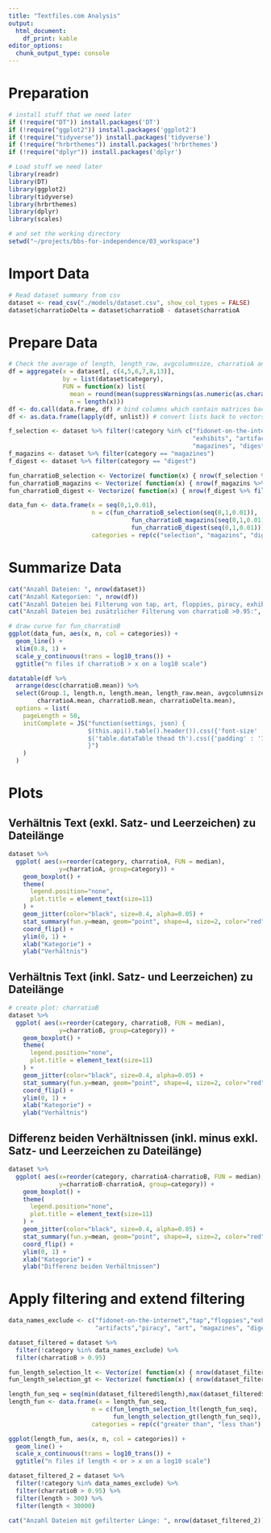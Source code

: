 ```yaml
---
title: "Textfiles.com Analysis"
output:
  html_document:
    df_print: kable
editor_options:
  chunk_output_type: console
---
```


# Preparation

```r
# install stuff that we need later
if (!require("DT")) install.packages('DT')
if (!require("ggplot2")) install.packages('ggplot2')
if (!require("tidyverse")) install.packages('tidyverse')
if (!require("hrbrthemes")) install.packages('hrbrthemes')
if (!require("dplyr")) install.packages('dplyr')

# Load stuff we need later
library(readr)
library(DT)
library(ggplot2)
library(tidyverse)
library(hrbrthemes)
library(dplyr)
library(scales)

# and set the working directory
setwd("~/projects/bbs-for-independence/03_workspace")
```

# Import Data

```r
# Read dataset summary from csv
dataset <- read_csv("./models/dataset.csv", show_col_types = FALSE)
dataset$charratioDelta = dataset$charratioB - dataset$charratioA
```

# Prepare Data

```r
# Check the average of length, length_raw, avgcolumnsize, charratioA and charratioB
df = aggregate(x = dataset[, c(4,5,6,7,8,13)], 
               by = list(dataset$category), 
               FUN = function(x) list(
                 mean = round(mean(suppressWarnings(as.numeric(as.character(x))), na.rm=TRUE), digits = 2), 
                 n = length(x)))
df <- do.call(data.frame, df) # bind columns which contain matrices back into the data frame
df <- as.data.frame(lapply(df, unlist)) # convert lists back to vectors

f_selection <- dataset %>% filter(!category %in% c("fidonet-on-the-internet", "tap", "floppies", 
                                                   "exhibits", "artifacts", "piracy", "art", 
                                                   "magazines", "digest"))
f_magazins <- dataset %>% filter(category == "magazines")
f_digest <- dataset %>% filter(category == "digest")

fun_charratioB_selection <- Vectorize( function(x) { nrow(f_selection %>% filter(charratioB > x)) } )
fun_charratioB_magazins <- Vectorize( function(x) { nrow(f_magazins %>% filter(charratioB > x)) } )
fun_charratioB_digest <- Vectorize( function(x) { nrow(f_digest %>% filter(charratioB > x)) } )

data_fun <- data.frame(x = seq(0,1,0.01),
                       n = c(fun_charratioB_selection(seq(0,1,0.01)),
                                  fun_charratioB_magazins(seq(0,1,0.01)),
                                  fun_charratioB_digest(seq(0,1,0.01))),
                       categories = rep(c("selection", "magazins", "digest"), each = 101))
```

\newpage

# Summarize Data

```r
cat("Anzahl Dateien: ", nrow(dataset))
cat("Anzahl Kategorien: ", nrow(df))
cat("Anzahl Dateien bei Filterung von tap, art, floppies, piracy, exhibits, magazines, digest:", nrow(f_selection))
cat("Anzahl Dateien bei zusätzlicher Filterung von charratioB >0.95:", fun_charratioB_selection(0.95))

# draw curve for fun_charratioB
ggplot(data_fun, aes(x, n, col = categories)) +
  geom_line() + 
  xlim(0.8, 1) +
  scale_y_continuous(trans = log10_trans()) +
  ggtitle("n files if charratioB > x on a log10 scale")

datatable(df %>%
  arrange(desc(charratioB.mean)) %>%
  select(Group.1, length.n, length.mean, length_raw.mean, avgcolumnsize.mean,
        charratioA.mean, charratioB.mean, charratioDelta.mean),
  options = list( 
    pageLength = 50,
    initComplete = JS("function(settings, json) {
                      $(this.api().table().header()).css({'font-size' : '12px'});
                      $('table.dataTable thead th').css({'padding' : '10px 18px 10px 0px'});
                      }")
    )
  )
```

\newpage

# Plots
 
## Verhältnis Text (exkl. Satz- und Leerzeichen) zu Dateilänge

```r
dataset %>%
  ggplot( aes(x=reorder(category, charratioA, FUN = median), 
              y=charratioA, group=category)) +
    geom_boxplot() +
    theme(
      legend.position="none",
      plot.title = element_text(size=11)
    ) +
    geom_jitter(color="black", size=0.4, alpha=0.05) +
    stat_summary(fun.y=mean, geom="point", shape=4, size=2, color="red", fill="red") +
    coord_flip() + 
    ylim(0, 1) +
    xlab("Kategorie") +
    ylab("Verhältnis")
```

\newpage

## Verhältnis Text (inkl. Satz- und Leerzeichen) zu Dateilänge

```r
# create plot: charratioB
dataset %>%
  ggplot( aes(x=reorder(category, charratioB, FUN = median), 
              y=charratioB, group=category)) +
    geom_boxplot() +
    theme(
      legend.position="none",
      plot.title = element_text(size=11)
    ) +
    geom_jitter(color="black", size=0.4, alpha=0.05) +
    stat_summary(fun.y=mean, geom="point", shape=4, size=2, color="red", fill="red") +
    coord_flip() + 
    ylim(0, 1) +
    xlab("Kategorie") +
    ylab("Verhältnis")
```

\newpage

## Differenz beiden Verhältnissen (inkl. minus exkl. Satz- und Leerzeichen zu Dateilänge)

```r
dataset %>%
  ggplot( aes(x=reorder(category, charratioA-charratioB, FUN = median), 
              y=charratioB-charratioA, group=category)) +
    geom_boxplot() +
    theme(
      legend.position="none",
      plot.title = element_text(size=11)
    ) +
    geom_jitter(color="black", size=0.4, alpha=0.05) +
    stat_summary(fun.y=mean, geom="point", shape=4, size=2, color="red", fill="red") +
    coord_flip() + 
    ylim(0, 1) +
    xlab("Kategorie") +
    ylab("Differenz beiden Verhältnissen")
```

\newpage

# Apply filtering and extend filtering

```r

data_names_exclude <- c("fidonet-on-the-internet","tap","floppies","exhibits",
                        "artifacts","piracy", "art", "magazines", "digest")

dataset_filtered = dataset %>%
  filter(!category %in% data_names_exclude) %>%
  filter(charratioB > 0.95)

fun_length_selection_lt <- Vectorize( function(x) { nrow(dataset_filtered %>% filter(length < x)) } )
fun_length_selection_gt <- Vectorize( function(x) { nrow(dataset_filtered %>% filter(length > x)) } )

length_fun_seq = seq(min(dataset_filtered$length),max(dataset_filtered$length),1000)
length_fun <- data.frame(x = length_fun_seq,
                       n = c(fun_length_selection_lt(length_fun_seq),
                             fun_length_selection_gt(length_fun_seq)),
                       categories = rep(c("greater than", "less than"), each = length(length_fun_seq)))

ggplot(length_fun, aes(x, n, col = categories)) +
  geom_line() + 
  scale_x_continuous(trans = log10_trans()) +
  ggtitle("n files if length < or > x on a log10 scale")

dataset_filtered_2 = dataset %>%
  filter(!category %in% data_names_exclude) %>%
  filter(charratioB > 0.95) %>%
  filter(length > 300) %>%
  filter(length < 30000)

cat("Anzahl Dateien mit gefilterter Länge: ", nrow(dataset_filtered_2))
```

